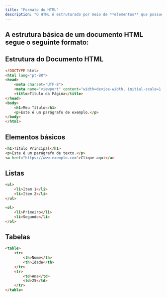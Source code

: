 ```yaml
---
title: "Formato do HTML"
description: "O HTML é estruturado por meio de **elementos** que possuem tags de abertura e fechamento."
---
```


## A estrutura básica de um documento HTML segue o seguinte formato:

## Estrutura do Documento HTML

```html
<!DOCTYPE html>
<html lang="pt-BR">
<head>
    <meta charset="UTF-8">
    <meta name="viewport" content="width=device-width, initial-scale=1.0">
    <title>Título da Página</title>
</head>
<body>
    <h1>Meu Título</h1>
    <p>Este é um parágrafo de exemplo.</p>
</body>
</html>
```

## Elementos básicos

```html
<h1>Título Principal</h1>
<p>Este é um parágrafo de texto.</p>
<a href="https://www.exemplo.com">Clique aqui</a>
```

## Listas

```html
<ul>
    <li>Item 1</li>
    <li>Item 2</li>
</ul>

<ol>
    <li>Primeiro</li>
    <li>Segundo</li>
</ol>
```

## Tabelas

```html
<table>
    <tr>
        <th>Nome</th>
        <th>Idade</th>
    </tr>
    <tr>
        <td>Ana</td>
        <td>25</td>
    </tr>
</table>
```